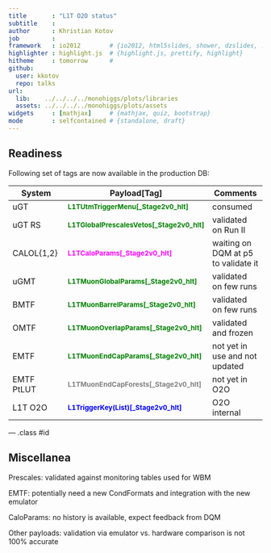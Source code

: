 ```yaml
---
title       : "L1T O2O status"
subtitle    : 
author      : Khristian Kotov
job         : 
framework   : io2012        # {io2012, html5slides, shower, dzslides, ...}
highlighter : highlight.js  # {highlight.js, prettify, highlight}
hitheme     : tomorrow      # 
github:
  user: kkotov 
  repo: talks
url:
  lib:    ../../../../monohiggs/plots/libraries
  assets: ../../../../monohiggs/plots/assets
widgets     : [mathjax]     # {mathjax, quiz, bootstrap}
mode        : selfcontained # {standalone, draft}
---
```


## Readiness

Following set of tags are now available in the production DB:

System     |   Payload[Tag]  |   Comments
-----------|-----------------|------------
uGT        | <span style="font-weight:bold;font-size:smaller;color:green">L1TUtmTriggerMenu[_Stage2v0_hlt]</span>       | consumed
uGT RS     | <span style="font-weight:bold;font-size:smaller;color:green">L1TGlobalPrescalesVetos[_Stage2v0_hlt]</span> | validated on Run II
CALOL{1,2} | <span style="font-weight:bold;font-size:smaller;color:magenta">L1TCaloParams[_Stage2v0_hlt]</span>         | waiting on DQM at p5 to validate it
uGMT       | <span style="font-weight:bold;font-size:smaller;color:green">L1TMuonGlobalParams[_Stage2v0_hlt]</span>     | validated on few runs
BMTF       | <span style="font-weight:bold;font-size:smaller;color:green">L1TMuonBarrelParams[_Stage2v0_hlt]</span>     | validated on few runs
OMTF       | <span style="font-weight:bold;font-size:smaller;color:green">L1TMuonOverlapParams[_Stage2v0_hlt]</span>    | validated and frozen
EMTF       | <span style="font-weight:bold;font-size:smaller;color:green">L1TMuonEndCapParams[_Stage2v0_hlt]</span>     | not yet in use and not updated
EMTF PtLUT | <span style="font-weight:bold;font-size:smaller;color:grey" >L1TMuonEndCapForests[_Stage2v0_hlt]</span>    | not yet in O2O
L1T O2O    | <span style="font-weight:bold;font-size:smaller;color:blue" >L1TriggerKey(List)[_Stage2v0_hlt]</span>      | O2O internal


--- .class #id

## Miscellanea 

Prescales: validated against monitoring tables used for WBM

EMTF: potentially need a new CondFormats and integration with the new emulator

CaloParams: no history is available, expect feedback from DQM

Other payloads: validation via emulator vs. hardware comparison is not 100% accurate

